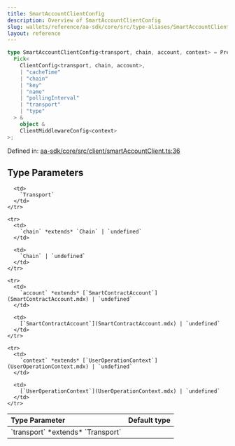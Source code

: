 ```yaml
---
title: SmartAccountClientConfig
description: Overview of SmartAccountClientConfig
slug: wallets/reference/aa-sdk/core/src/type-aliases/SmartAccountClientConfig
layout: reference
---
```


```ts
type SmartAccountClientConfig<transport, chain, account, context> = Prettify<
  Pick<
    ClientConfig<transport, chain, account>,
    | "cacheTime"
    | "chain"
    | "key"
    | "name"
    | "pollingInterval"
    | "transport"
    | "type"
  > &
    object &
    ClientMiddlewareConfig<context>
>;
```

Defined in: [aa-sdk/core/src/client/smartAccountClient.ts:36](https://github.com/alchemyplatform/aa-sdk/blob/e3c1a23e6e03f44bf2db3afddb97a91b175cba58/aa-sdk/core/src/client/smartAccountClient.ts#L36)

## Type Parameters

<table>
  <thead>
    <tr>
      <th align="left">Type Parameter</th>
      <th align="left">Default type</th>
    </tr>
  </thead>

  <tbody>
    <tr>
      <td>
        `transport` *extends* `Transport`
      </td>

      <td>
        `Transport`
      </td>
    </tr>

    <tr>
      <td>
        `chain` *extends* `Chain` | `undefined`
      </td>

      <td>
        `Chain` | `undefined`
      </td>
    </tr>

    <tr>
      <td>
        `account` *extends* [`SmartContractAccount`](SmartContractAccount.mdx) | `undefined`
      </td>

      <td>
        [`SmartContractAccount`](SmartContractAccount.mdx) | `undefined`
      </td>
    </tr>

    <tr>
      <td>
        `context` *extends* [`UserOperationContext`](UserOperationContext.mdx) | `undefined`
      </td>

      <td>
        [`UserOperationContext`](UserOperationContext.mdx) | `undefined`
      </td>
    </tr>

  </tbody>
</table>
